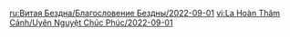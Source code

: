 {{Blessing of the Abyssal Moon
|name       = Efflorescent
|phase      = Waxing
|image      = Spiral Abyss Blessing 49.png
|details    = <li>After characters deal DMG to opponents with a Dendro Core (including Burgeon and Hyperbloom), their {{Color|bp|ATK will be increased by 15%}} for 8s. This effect can stack up to 4 times, and can be triggered once every 0.1s.</li>
|time_start = 2022-09-01 04:00:00
|time_end   = 2022-09-16 03:59:59
}}
<noinclude>
<!-- interwikis -->
[[ru:Витая Бездна/Благословение Бездны/2022-09-01]]
[[vi:La Hoàn Thâm Cảnh/Uyên Nguyệt Chúc Phúc/2022-09-01]]
</noinclude>